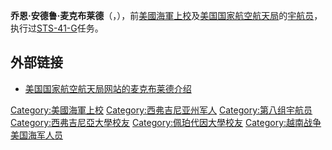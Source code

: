 {{宇航员信息框
| 姓名                  = 弗雷德里克·哈密尔顿·豪克
| 照片                  = Mcbride-ja.jpg
| 照片大小          = 215px
| 标题                  = 美国国家航空航天局宇航员
| 国籍                  = {{flagicon|USA}} [[美国|美国]]
| 状态                  = 已退役
| 出生日期          = 1943年8月14日
| 出生地点          = {{flagicon|USA}} [[西弗吉尼亚州|西弗吉尼亚州]]，查尔斯顿
| 军阶                  = [[上校|上校]]（[[美国海军|美国海军]]）
| 之前职业          = 战斗机飞行员
| 选择                  = [[第八组宇航员|第八组宇航员]]
| 太空时间          = 8天5小时23分钟
| 任务                  = [[STS-41-G|STS-41-G]]
| 任务徽章          = [[File:STS-41-G_patch.png|30px]]
|}}

'''乔恩·安德鲁·麦克布莱德'''（{{lang|en|'''Jon Andrew McBride'''}}，{{bd|1943年|8月14日|catIdx=M}}），前[[美國海軍|美國海軍]][[上校|上校]]及[[美国国家航空航天局|美国国家航空航天局]]的[[宇航员|宇航员]]，执行过[[STS-41-G|STS-41-G]]任务。

==外部链接==
*{{En icon}}[https://web.archive.org/web/20161012123436/http://www.jsc.nasa.gov/Bios/htmlbios/mcbride-ja.html 美国国家航空航天局网站的麦克布莱德介绍]

{{第八组宇航员}}
{{宇航员小作品}}
{{DEFAULTSORT:McBride, Jon}}
[[Category:美國海軍上校|Category:美國海軍上校]]
[[Category:西弗吉尼亚州军人|Category:西弗吉尼亚州军人]]
[[Category:第八组宇航员|Category:第八组宇航员]]
[[Category:西弗吉尼亞大學校友|Category:西弗吉尼亞大學校友]]
[[Category:佩珀代因大學校友|Category:佩珀代因大學校友]]
[[Category:越南战争美国海军人员|Category:越南战争美国海军人员]]